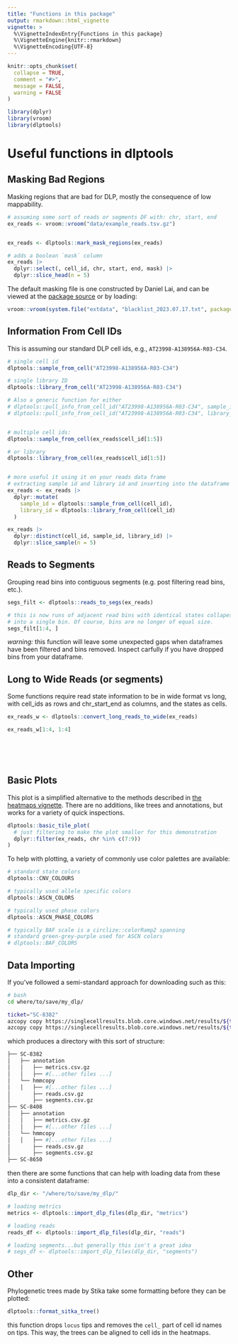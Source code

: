 ```yaml
---
title: "Functions in this package"
output: rmarkdown::html_vignette
vignette: >
  %\VignetteIndexEntry{Functions in this package}
  %\VignetteEngine{knitr::rmarkdown}
  %\VignetteEncoding{UTF-8}
---
```


```r
knitr::opts_chunk$set(
  collapse = TRUE,
  comment = "#>",
  message = FALSE,
  warning = FALSE
)
```


```r
library(dplyr)
library(vroom)
library(dlptools)
```


# Useful functions in dlptools


## Masking Bad Regions

Masking regions that are bad for DLP, mostly the consequence of low mappability. 

```r
# assuming some sort of reads or segments DF with: chr, start, end
ex_reads <- vroom::vroom("data/example_reads.tsv.gz")


ex_reads <- dlptools::mark_mask_regions(ex_reads)

# adds a boolean `mask` column
ex_reads |>
  dplyr::select(, cell_id, chr, start, end, mask) |>
  dplyr::slice_head(n = 5)
```


The default masking file is one constructed by Daniel Lai, and can be viewed at the [package source](https://github.com/molonc/dlptools/tree/dev/inst/extdata) or by loading:

```r
vroom::vroom(system.file("extdata", "blacklist_2023.07.17.txt", package = "dlptools"))
```



## Information From Cell IDs

This is assuming our standard DLP cell ids, e.g., `AT23998-A138956A-R03-C34`.


```r
# single cell id
dlptools::sample_from_cell("AT23998-A138956A-R03-C34")

# single library ID
dlptools::library_from_cell("AT23998-A138956A-R03-C34")

# Also a generic function for either
# dlptools::pull_info_from_cell_id("AT23998-A138956A-R03-C34", sample_id = TRUE)
# dlptools::pull_info_from_cell_id("AT23998-A138956A-R03-C34", library_id = TRUE)


# multiple cell ids:
dlptools::sample_from_cell(ex_reads$cell_id[1:5])

# or library
dlptools::library_from_cell(ex_reads$cell_id[1:5])


# more useful it using it on your reads data frame
# extracting sample id and library id and inserting into the dataframe
ex_reads <- ex_reads |>
  dplyr::mutate(
    sample_id = dlptools::sample_from_cell(cell_id),
    library_id = dlptools::library_from_cell(cell_id)
  )

ex_reads |>
  dplyr::distinct(cell_id, sample_id, library_id) |>
  dplyr::slice_sample(n = 5)
```


## Reads to Segments

Grouping read bins into contiguous segments (e.g. post filtering read bins, etc.).

```r
segs_filt <- dlptools::reads_to_segs(ex_reads)

# this is now runs of adjacent read bins with identical states collapesed
# into a single bin. Of course, bins are no longer of equal size.
segs_filt[1:4, ]
```


*warning:* this function will leave some unexpected gaps when dataframes have been filtered and bins removed. Inspect carfully if you have dropped bins from your dataframe.

## Long to Wide Reads (or segments)

Some functions require read state information to be in wide format vs long, with cell_ids as rows and chr_start_end as columns, and the states as cells.

```r
ex_reads_w <- dlptools::convert_long_reads_to_wide(ex_reads)

ex_reads_w[1:4, 1:4]
```



<br>
<br>
<br>

## Basic Plots

This plot is a simplified alternative to the methods described in [the heatmaps vignette](https://molonc.github.io/dlptools/articles/heatmaps.html). There are no additions, like trees and annotations, but works for a variety of quick inspections.

```r
dlptools::basic_tile_plot(
  # just filtering to make the plot smaller for this demonstration
  dplyr::filter(ex_reads, chr %in% c(7:9))
)
```

To help with plotting, a variety of commonly use color palettes are available:

```r
# standard state colors
dlptools::CNV_COLOURS

# typically used allele specific colors
dlptools::ASCN_COLORS

# typically used phase colors
dlptools::ASCN_PHASE_COLORS

# typically BAF scale is a circlize::colorRamp2 spanning
# standard green-grey-purple used for ASCN colors
# dlptools::BAF_COLORS
```

## Data Importing

If you've followed a semi-standard approach for downloading such as this:

```bash
# bash
cd where/to/save/my_dlp/

ticket="SC-8382"
azcopy copy https://singlecellresults.blob.core.windows.net/results/${ticket}/results/annotation/ ${ticket} --recursive
azcopy copy https://singlecellresults.blob.core.windows.net/results/${ticket}/results/hmmcopy/ ${ticket} --recursive

```

which produces a directory with this sort of structure:

```bash
├── SC-8382
│   ├── annotation
│   │   ├── metrics.csv.gz
│   │   ├── #[...other files ...]
│   └── hmmcopy
│   │   ├── #[...other files ...]
│       ├── reads.csv.gz
│       ├── segments.csv.gz
├── SC-8408
│   ├── annotation
│   │   ├── metrics.csv.gz
│   │   ├── #[...other files ...]
│   └── hmmcopy
│   │   ├── #[...other files ...]
│       ├── reads.csv.gz
│       ├── segments.csv.gz
├── SC-8650
```

then there are some functions that can help with loading data from these into a consistent dataframe:

```r
dlp_dir <- "/where/to/save/my_dlp/"

# loading metrics
metrics <- dlptools::import_dlp_files(dlp_dir, "metrics")

# loading reads
reads_df <- dlptools::import_dlp_files(dlp_dir, "reads")

# loading segments...but generally this isn't a great idea
# segs_df <- dlptools::import_dlp_files(dlp_dir, "segments")
```



## Other

Phylogenetic trees made by Stika take some formatting before they can be plotted:

```r
dlptools::format_sitka_tree()
```

this function drops `locus` tips and removes the `cell_` part of cell id names on tips. This way, the trees can be aligned to cell ids in the heatmaps.
